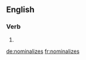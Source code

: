 ==English==

===Verb===
{{head|en|verb form}}

# {{en-third-person singular of|nominalize}}

[[de:nominalizes]]
[[fr:nominalizes]]
